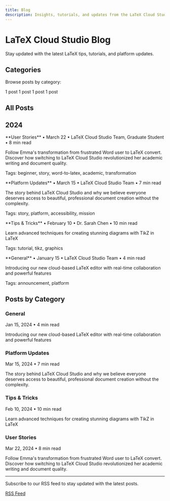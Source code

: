 ```yaml
---
title: Blog
description: Insights, tutorials, and updates from the LaTeX Cloud Studio team
---
```


# LaTeX Cloud Studio Blog

Stay updated with the latest LaTeX tips, tutorials, and platform updates.

## Categories

Browse posts by category:

<CardGroup cols={3}>
<Card title="User Stories" icon="user-circle" href="#category-user-stories">
  1 post
</Card>
<Card title="Platform Updates" icon="rocket" href="#category-platform-updates">
  1 post
</Card>
<Card title="Tips & Tricks" icon="lightbulb" href="#category-tips--tricks">
  1 post
</Card>
<Card title="General" icon="newspaper" href="#category-general">
  1 post
</Card>
</CardGroup>

## All Posts

## 2024

<Card title="From Word to LaTeX - A Beginner's Journey to Better Documents" icon="user-circle" href="/blog/from-word-to-latex-beginners-journey">
  **User Stories** • March 22 • LaTeX Cloud Studio Team, Graduate Student • 8 min read
  
  Follow Emma's transformation from frustrated Word user to LaTeX convert. Discover how switching to LaTeX Cloud Studio revolutionized her academic writing and document quality.
  
  
  Tags: beginner, story, word-to-latex, academic, transformation
</Card>

<Card title="Why We Built LaTeX Cloud Studio - Making LaTeX Accessible to Everyone" icon="rocket" href="/blog/why-we-built-latex-cloud-studio">
  **Platform Updates** • March 15 • LaTeX Cloud Studio Team • 7 min read
  
  The story behind LaTeX Cloud Studio and why we believe everyone deserves access to beautiful, professional document creation without the complexity.
  
  
  Tags: story, platform, accessibility, mission
</Card>

<Card title="Mastering TikZ Diagrams - Tips and Tricks" icon="lightbulb" href="/blog/mastering-tikz-diagrams">
  **Tips & Tricks** • February 10 • Dr. Sarah Chen • 10 min read
  
  Learn advanced techniques for creating stunning diagrams with TikZ in LaTeX
  
  
  Tags: tutorial, tikz, graphics
</Card>

<Card title="Welcome to LaTeX Cloud Studio" icon="newspaper" href="/blog/welcome-to-latex-cloud-studio">
  **General** • January 15 • LaTeX Cloud Studio Team • 4 min read
  
  Introducing our new cloud-based LaTeX editor with real-time collaboration and powerful features
  
  
  Tags: announcement, platform
</Card>


## Posts by Category

### General

<Card title="Welcome to LaTeX Cloud Studio" icon="newspaper" href="/blog/welcome-to-latex-cloud-studio">
  Jan 15, 2024 • 4 min read
  
  Introducing our new cloud-based LaTeX editor with real-time collaboration and powerful features
</Card>

### Platform Updates

<Card title="Why We Built LaTeX Cloud Studio - Making LaTeX Accessible to Everyone" icon="rocket" href="/blog/why-we-built-latex-cloud-studio">
  Mar 15, 2024 • 7 min read
  
  The story behind LaTeX Cloud Studio and why we believe everyone deserves access to beautiful, professional document creation without the complexity.
</Card>

### Tips & Tricks

<Card title="Mastering TikZ Diagrams - Tips and Tricks" icon="lightbulb" href="/blog/mastering-tikz-diagrams">
  Feb 10, 2024 • 10 min read
  
  Learn advanced techniques for creating stunning diagrams with TikZ in LaTeX
</Card>

### User Stories

<Card title="From Word to LaTeX - A Beginner's Journey to Better Documents" icon="user-circle" href="/blog/from-word-to-latex-beginners-journey">
  Mar 22, 2024 • 8 min read
  
  Follow Emma's transformation from frustrated Word user to LaTeX convert. Discover how switching to LaTeX Cloud Studio revolutionized her academic writing and document quality.
</Card>


---

<Info>
  Subscribe to our RSS feed to stay updated with the latest posts.
  
  [RSS Feed](/blog/rss.xml)
</Info>